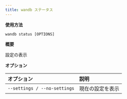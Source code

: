 ```yaml
---
title: wandb ステータス
---
```


**使用方法**

`wandb status [OPTIONS]`

**概要**

設定の表示


**オプション**

| **オプション** | **説明** |
| :--- | :--- |
| `--settings / --no-settings` | 現在の設定を表示 |
